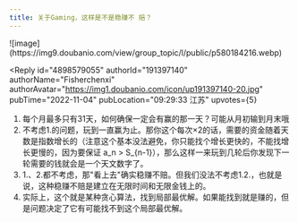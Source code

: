 ```yaml
---
title: 关于Gaming，这样是不是稳赚不 赔？
---
```



<Forum groupName="古怪问题研究中心" groupUrl="https://www.douban.com/group/philosophasters/" archivedAt="2025-05-16T14:56:49.711Z">
  <Post
    id="277946750"
    title="关于Gaming，这样是不是稳赚不 赔？"
    url="https://www.douban.com/group/topic/277946750/?_spm_id=MTkwMzEzNDE2"
    pubTime="2022-11-04"
    highlightUserId="191397140"
  >
![image](https://img9.doubanio.com/view/group_topic/l/public/p580184216.webp)

<Reply
  id="4898579055"
  authorId="191397140"
  authorName="Fisherchenxi"
  authorAvatar="https://img1.doubanio.com/icon/up191397140-20.jpg"
  pubTime="2022-11-04"
  pubLocation="09:29:33 江苏"
  upvotes={5}
>
1.  每个月最多只有31天，如何确保一定会有赢的那一天？可能从月初输到月末哦
2.  不考虑1.的问题，玩到一直赢为止。那你这个每次×2的话，需要的资金随着天数是指数增长的（注意这个基本没法避免，你只能找个增长更快的，不能找增长更慢的，因为要保证
    a_n \>
    S\_\{n-1\}），那么这样一来玩到几轮后你发现下一轮需要的钱就会是一个天文数字了。
3.  1.、2.都不考虑，那"看上去"确实稳赚不赔。但我们没法不考虑1.2.，也就是说，这种稳赚不赔是建立在无限时间和无限金钱上的。
4.  实际上，这个就是某种贪心算法，找到局部最优解。如果能找到就是赚的，但是问题决定了它有可能找不到这个局部最优解。
</Reply>
  </Post>
</Forum>
